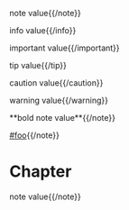 {{note}}note value{{/note}}

{{info}}info value{{/info}}

{{important}}important value{{/important}}

{{tip}}tip value{{/tip}}

{{caution}}caution value{{/caution}}

{{warning}}warning value{{/warning}}

{{note}}**bold note value**{{/note}}

{{note}}[[#foo]]{{/note}}

= Chapter =
{{note}}note value{{/note}}